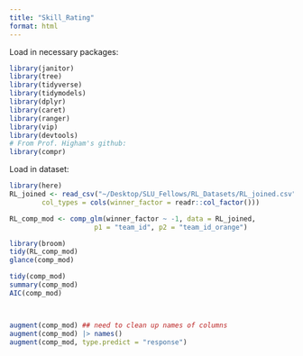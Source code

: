 ```yaml
---
title: "Skill_Rating"
format: html
---
```


Load in necessary packages:
```r
library(janitor)
library(tree)
library(tidyverse)
library(tidymodels)
library(dplyr)
library(caret)
library(ranger)
library(vip)
library(devtools)
# From Prof. Higham's github:
library(compr)
```

Load in dataset:
```r
library(here)
RL_joined <- read_csv("~/Desktop/SLU_Fellows/RL_Datasets/RL_joined.csv", 
        col_types = cols(winner_factor = readr::col_factor()))
```


```r
RL_comp_mod <- comp_glm(winner_factor ~ -1, data = RL_joined,
                     p1 = "team_id", p2 = "team_id_orange")
```

```r
library(broom)
tidy(RL_comp_mod)
glance(comp_mod)

tidy(comp_mod)
summary(comp_mod)
AIC(comp_mod)



augment(comp_mod) ## need to clean up names of columns
augment(comp_mod) |> names()
augment(comp_mod, type.predict = "response")
```



